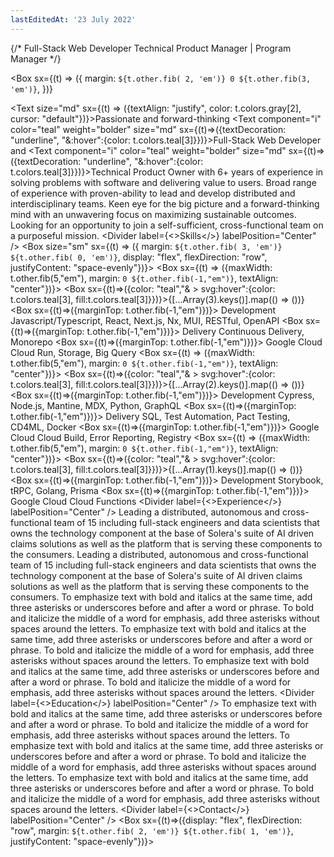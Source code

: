 ```yaml
---
lastEditedAt: '23 July 2022'
---
```


<Title style={{fontWeight: "bold", fontVariant: "all-small-caps", display:"inline-block", }} sx={(t)=>({color: t.colors.teal[5], cursor: "default", "&:hover":{color: t.colors.teal[3]}})}>Marco Kunz</Title>
{/* <Text>Full-Stack Web Developer</Text>
<Text color='dimmed' inherit>Technical Product Manager | Program Manager</Text> */}

<Box
  sx={(t) => ({
    margin: `${t.other.fib( 2, 'em')} 0 ${t.other.fib(3, 'em')}`,
  })}
>
  <Text size="md" sx={(t) => ({textAlign: "justify", color: t.colors.gray[2], cursor: "default"})}>Passionate and forward-thinking <Text component="i" color="teal" weight="bolder" size="md" sx={(t)=>({textDecoration: "underline", "&:hover":{color: t.colors.teal[3]}})}>Full-Stack Web Developer</Text> and <Text component="i" color="teal" weight="bolder" size="md" sx={(t)=>({textDecoration: "underline", "&:hover":{color: t.colors.teal[3]}})}>Technical Product Owner</Text> with 6+ years of experience in solving problems with software and delivering value to users. Broad range of experience with proven-ability to lead and develop distributed and interdisciplinary teams. Keen eye for the big picture and a forward-thinking mind with an unwavering focus on maximizing sustainable outcomes. Looking for an opportunity to join a self-sufficient, cross-functional team on a purposeful mission.</Text>
</Box>
<Divider label={<><IconBulb size={14} /><Text color="dimmed" ml={5} size="xs">Skills</Text></>} labelPosition="Center"  />
<Box size="sm" sx={(t) => ({ margin: `${t.other.fib( 3, 'em')} ${t.other.fib( 0, 'em')}`, display: "flex", flexDirection: "row", justifyContent: "space-evenly"})}>
  <Box sx={(t) => ({maxWidth: t.other.fib(5,"em"), margin: `0 ${t.other.fib(-1,"em")}`, textAlign: "center"})}>
    <Box sx={(t)=>({color: "teal","& > svg:hover":{color: t.colors.teal[3], fill:t.colors.teal[3]}})}>{[...Array(3).keys()].map(() => (<IconStar size={16} />))}</Box>
    <Box sx={(t)=>({marginTop: t.other.fib(-1,"em")})}>
      <Text color="dimmed" size="sm">Development</Text>
      <Text size="sm">Javascript/Typescript, React, Next.js, Nx, MUI, RESTful, OpenAPI</Text>
    </Box>
    <Box sx={(t)=>({marginTop: t.other.fib(-1,"em")})}>
      <Text color="dimmed" size="sm">Delivery</Text>
      <Text size="sm">Continuous Delivery, Monorepo</Text>
    </Box>
    <Box sx={(t)=>({marginTop: t.other.fib(-1,"em")})}>
      <Text color="dimmed" size="sm">Google Cloud</Text>
      <Text size="sm">Cloud Run, Storage, Big Query</Text>
    </Box>
  </Box>
  <Box sx={(t) => ({maxWidth: t.other.fib(5,"em"), margin: `0 ${t.other.fib(-1,"em")}`, textAlign: "center"})}>
    <Box sx={(t)=>({color: "teal","& > svg:hover":{color: t.colors.teal[3], fill:t.colors.teal[3]}})}>{[...Array(2).keys()].map(() => (<IconStar size={16} />))}</Box>
    <Box sx={(t)=>({marginTop: t.other.fib(-1,"em")})}>
      <Text color="dimmed" size="sm">Development</Text>
      <Text size="sm">Cypress, Node.js, Mantine, MDX, Python, GraphQL</Text>
    </Box>
    <Box sx={(t)=>({marginTop: t.other.fib(-1,"em")})}>
      <Text color="dimmed" size="sm">Delivery</Text>
      <Text size="sm">SQL, Test Automation, Pact Testing, CD4ML, Docker</Text>
    </Box>
    <Box sx={(t)=>({marginTop: t.other.fib(-1,"em")})}>
      <Text color="dimmed" size="sm">Google Cloud</Text>
      <Text size="sm">Cloud Build, Error Reporting, Registry</Text>
    </Box>
  </Box>
  <Box sx={(t) => ({maxWidth: t.other.fib(5,"em"), margin: `0 ${t.other.fib(-1,"em")}`, textAlign: "center"})}>
    <Box sx={(t)=>({color: "teal","& > svg:hover":{color: t.colors.teal[3], fill:t.colors.teal[3]}})}>{[...Array(1).keys()].map(() => (<IconStar size={16} />))}</Box>
    <Box sx={(t)=>({marginTop: t.other.fib(-1,"em")})}>
      <Text color="dimmed" size="sm">Development</Text>
      <Text size="sm">Storybook, tRPC, Golang, Prisma</Text>
    </Box>
    <Box sx={(t)=>({marginTop: t.other.fib(-1,"em")})}>
      <Text color="dimmed" size="sm">Google Cloud</Text>
      <Text size="sm">Cloud Functions</Text>
    </Box>
  </Box>
</Box>
<Divider label={<><IconBriefcase size={14} /><Text color="dimmed" ml={5} size="xs">Experience</Text></>} labelPosition="Center"  />
<TimelineItem  title="Director Visual Intelligence" org="Solera" startYear="2019">Leading a distributed, autonomous and cross-functional team of 15 including full-stack engineers and data scientists that owns the technology component at the base of Solera's suite of AI driven claims solutions as well as the platform that is serving these components to the consumers.</TimelineItem>
<TimelineItem  title="Product Owner Data Pipeline" org="Siroop" startYear="2016" endYear="2018">Leading a distributed, autonomous and cross-functional team of 15 including full-stack engineers and data scientists that owns the technology component at the base of Solera's suite of AI driven claims solutions as well as the platform that is serving these components to the consumers.</TimelineItem>
<TimelineItem  title="Fleet Managere EMEA" org="Google Streetview" startYear="2013" endYear="2014">To emphasize text with bold and italics at the same time, add three asterisks or underscores before and after a word or phrase. To bold and italicize the middle of a word for emphasis, add three asterisks without spaces around the letters.</TimelineItem>
<TimelineItem  title="Junior Researcher" org="Eawag" startYear="2010" endYear="2010">To emphasize text with bold and italics at the same time, add three asterisks or underscores before and after a word or phrase. To bold and italicize the middle of a word for emphasis, add three asterisks without spaces around the letters.</TimelineItem>
<TimelineItem  title="Program Manager Hub Automation" org="Swiss Post International" startYear="2006" endYear="2011">To emphasize text with bold and italics at the same time, add three asterisks or underscores before and after a word or phrase. To bold and italicize the middle of a word for emphasis, add three asterisks without spaces around the letters.</TimelineItem>
<Divider label={<><IconSchool size={14} /><Text color="dimmed" ml={5} size="xs">Education</Text></>} labelPosition="Center"  />
<TimelineItem  title="Full-Stack Web Engineering Course" org="Codeworks" startYear="2018" endYear="2018">To emphasize text with bold and italics at the same time, add three asterisks or underscores before and after a word or phrase. To bold and italicize the middle of a word for emphasis, add three asterisks without spaces around the letters.</TimelineItem>
<TimelineItem  title="B.Sc. in Business Engineering" org="University of Applied Sciences Northwestern Switzerland" startYear="2003" endYear="2006">To emphasize text with bold and italics at the same time, add three asterisks or underscores before and after a word or phrase. To bold and italicize the middle of a word for emphasis, add three asterisks without spaces around the letters.</TimelineItem>
<TimelineItem  title="Computer Science Apprenticeship" org="Swisscom" startYear="1999" endYear="2003">To emphasize text with bold and italics at the same time, add three asterisks or underscores before and after a word or phrase. To bold and italicize the middle of a word for emphasis, add three asterisks without spaces around the letters.</TimelineItem>
<Divider label={<><IconId size={14} /><Text color="dimmed" ml={5} size="xs">Contact</Text></>} labelPosition="Center" />
<Box sx={(t)=>({display: "flex", flexDirection: "row", margin: `${t.other.fib( 2, 'em')} ${t.other.fib( 1, 'em')}`, justifyContent: "space-evenly"})}>
  <Obfuscate tel="+41793790928" aria-label="Call me!">
    <ActionIcon size={50}><IconPhone color="teal" size={50} stroke={0.5} /></ActionIcon>
  </Obfuscate>
  <Obfuscate email="kunz.marco@gmail.com" aria-label="Mail me!">
    <ActionIcon size={50}><IconMail color="teal" size={50} stroke={0.5} /></ActionIcon>
  </Obfuscate>
  <a href="https://www.linkedin.com/in/marcokunz/">
    <ActionIcon size={50}><IconBrandLinkedin color="teal" size={50} stroke={0.5} /></ActionIcon>
  </a>
  <a href="https://github.com/wrthwhl/">
    <ActionIcon size={50}><IconBrandGithub color="teal" size={50} stroke={0.5} /></ActionIcon>
  </a>
</Box>
